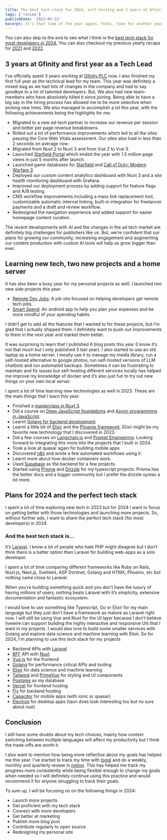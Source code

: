 ```yaml
---
title: The best tech stack for 2024, self-hosting and 3 years at Gfinity | 2023 review
tags: ['review']
publishDate: '2023-05-23'
excerpt: It’s that time of the year again, folks, time for another yearly recap. It feels like each year the tech industry is getting crazier, and this year has been especially crazy. While the AI drama is still going strong, I’m still cautiously optimistic about being a developer in 2024. 
---
```




You can also skip to the end to see what I think is the [best tech stack for most developers in 2024.](https://nirjan.dev/blog/the-best-tech-stack-for-2024-self-hosting-and-3-years-at-gfinity-2023-review#plans-for-2024-and-the-perfect-tech-stack) You can also checkout my previous yearly recaps for [2021](https://nirjan.dev/blog/first-remote-job-leading-a-team-learning-seo-or-2021-review-from-a-web-developer) and [2022](https://nirjan.dev/blog/moving-to-a-tech-lead-role-working-on-more-side-projects-learning-sveltekit-and-c-sharp-2022-review).

## 3 years at Gfinity and first year as a Tech Lead

I’ve officially spent 3 years working at [Gfinity PLC](https://www.gfinityplc.com/) now. I also finished my first full year as the technical lead for my team. This year was definitely a mixed-bag as we had lots of changes in the company and had to say goodbye to a lot of talented developers. But, We also had new team-members who have absolutely killed it since joining. Being able to have a big say in the hiring process has allowed me to be more selective when picking new hires. We also managed to accomplish a lot this year, with the following achievements being the highlights for me:

- Migrated to a new ad-tech partner to increase our revenue per session and better per page revenue breakdowns.
- Rolled out a lot of performance improvements which led to all the sites passing the Core Web Vitals assessment. Our sites also load in less than 2 seconds on average now.
- Migrated from Nuxt 2 to Nuxt 3 and from Vue 2 to Vue 3.
- Launched [Starfield Portal](https://starfieldportal.com/) which ended the year with 1.5 million page views in just 5 months after launch.
- Launched game databases for [Starfield](https://starfieldportal.com/db) and [Call of Duty: Modern Warfare 3](https://www.gfinityesports.com/db/mw3/)
- Deployed our custom content analytics dashboard with Nuxt 3 and a site health monitoring dashboard with Grafana.
- Improved our deployment process by adding support for feature flags and A/B testing.
- CMS workflow improvements including a mass link replacement tool, customizable automatic internal linking, built-in integration for freelancer payments and a draft and review workflow.
- Redesigned the navigation experience and added support for easier homepage content curation.

The recent developments with AI and the changes in the ad tech market are definitely big challenges for publishers like us. But, we’re confident that our plans for growing our community, increasing engagement and augmenting our content production with custom AI tools will help us grow bigger than ever.

## Learning new tech, two new projects and a home server

It has also been a busy year for my personal projects as well. I launched two new side projects this year:

- [Remote Dev Jobs](https://remotedevjobs.net/): A job site focused on helping developers get remote tech jobs.
- [Smart Spend](https://play.google.com/store/apps/details?id=com.nirjan.smartspend): An android app to help you plan your expenses and be more mindful of your spending habits.

I didn’t get to add all the features that I wanted to for these projects, but I’m glad that I actually shipped them. I definitely want to push out improvements to them in the next year and market them better.

It was surprising to learn that I published 6 blog posts this year (I know it’s not that much but I only published 3 last year). I also started to use an old laptop as a home server. I mostly use it to manage my media library, run a self-hosted alternative to google photos, run self-hosted versions of LLM chatbots and run automated backups. Sometimes it can be frustrating to maintain and fix issues but self-hosting different services locally has helped me improve my knowledge of docker and it’s also just fun to try out new things on your own local server.

I spent a lot of time learning new technologies as well in 2023. These are the main things that I learn this year:

- Finished a [masterclass in Nuxt 3](https://masteringnuxt.com/).
- Did a course on [Deep JavaScript foundations](https://frontendmasters.com/courses/deep-javascript-v3/) and [Async programming in JavaScript](https://frontendmasters.com/courses/javascript-new-hard-parts/).
- Learnt [Golang for backend development](https://www.youtube.com/watch?v=un6ZyFkqFKo).
- Learnt a little bit of [Elixir](https://elixir-lang.org/) and the [Phoenix framework](https://hexdocs.pm/phoenix/overview.html). Elixir might be my favorite new technology that I discovered in 2023.
- Did a few courses on [Langchain.js](https://js.langchain.com/docs/get_started/introduction) and [Prompt Engineering](https://www.deeplearning.ai/short-courses/chatgpt-prompt-engineering-for-developers/). Looking forward to integrating this more into the projects that I built in 2024.
- Took a look at quasar again for building mobile apps
- Discovered [n8n](https://n8n.io/) and wrote a few automated workflows using it.
- Learnt more about how docker containers work.
- Used [Supabase](https://supabase.com/) as the backend for a few projects.
- Started using [Prisma](https://www.prisma.io/) and [Drizzle](https://orm.drizzle.team/) for my typescript projects. Prisma has the better docs and a bigger community but I prefer the drizzle syntax a lot more.

## Plans for 2024 and the perfect tech stack

I spent a lot of time exploring new tech in 2023 but for 2024 I want to focus on getting better with those technologies and launching more projects. So, without further ado, I want to share the perfect tech stack (for most developers) in 2024.

### And the best tech stack is…

It’s [Laravel](https://laravel.com/). I know a lot of people who hate PHP might disagree but I don’t think there is a better option than Laravel for building web-apps as a solo developer.

I spent a lot of time comparing different frameworks like Ruby on Rails, Nuxt.js, Next.js, Sveltekit, ASP Dontnet, Golang and HTMX, Phoenix, etc but nothing came close to Laravel.

When you’re building something quick and you don’t have the luxury of having millions of users, nothing beats Laravel with it’s simplicity, extensive documentation and fantastic ecosystem.

I would love to use something like Typescript, Go or Elixir for my main language but they just don’t have a framework as mature as Laravel right now. I will still be using Vue and Nuxt for the UI layer because I don’t believe livewire can support building the highly interactive and responsive UIs that I want in my projects. I would also love to build some smaller services with Golang and explore data science and machine learning with Elixir. So for 2024, I'm planning to use this tech stack for my projects

- Backend APIs with [Laravel](https://laravel.com/)
- [BFF](https://learn.microsoft.com/en-us/azure/architecture/patterns/backends-for-frontends) API with [Nuxt](https://nuxt.com/)
- [Vue.js](https://vuejs.org/) for the frontend
- [Golang](https://go.dev/) for performance critical APIs and tooling
- [Elixir](https://elixir-lang.org/) for data science and machine learning
- [Tailwind](https://tailwindcss.com/) and [PrimeVue](https://primevue.org/) for styling and UI components
- [Postgres](https://www.postgresql.org/) as my database
- [Vercel](https://vercel.com/) for frontend hosting
- [Fly](https://fly.io/) for backend hosting
- [Capacitor](https://capacitorjs.com/) for mobile apps (with ionic or quasar)
- [Electron](https://www.electronjs.org/) for desktop apps (tauri does look interesting too but no sure about rust)

## Conclusion

I still have some doubts about my tech choices, mainly how context switching between multiple languages will affect my productivity but I think the trade-offs are worth it.

I also want to mention how being more reflective about my goals has helped me this year. I’ve started to track my time with [toggl](https://toggl.com/) and do a weekly, monthly and quarterly review in [notion](https://www.notion.so/). This has helped me track my progress more consistently while being flexible enough to change my goals when needed so I will definitely continue using this practice and would recommend it for anyone struggling to track their goals.

To sum up, I will be focusing on on the following things in 2024:

- Launch more projects
- Get proficient with my tech stack
- Connect with more developers
- Get better at marketing
- Publish more blog post
- Contribute regularly to open source
- Redesigning my personal site
